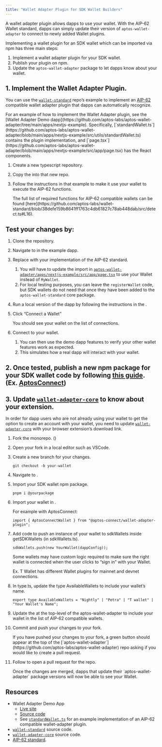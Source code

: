 ```yaml
---
title: "Wallet Adapter Plugin for SDK Wallet Builders"
---
```


A wallet adapter plugin allows dapps to use your wallet. With the AIP-62 Wallet standard, dapps can simply update their version of `aptos-wallet-adapter` to connect to newly added Wallet plugins.






Implementing a wallet plugin for an SDK wallet which can be imported via npm has three main steps:

1. Implement a wallet adapter plugin for your SDK wallet.
2. Publish your plugin on npm.
3. Update the `aptos-wallet-adapter` package to let dapps know about your wallet.

## 1. Implement the Wallet Adapter Plugin.

You can use the [`wallet-standard`](https://github.com/aptos-labs/wallet-standard) repo’s example to implement an [AIP-62](https://github.com/aptos-foundation/AIPs/blob/main/aips/aip-62.md) compatible wallet adapter plugin that dapps can automatically recognize.

<Aside type="note">
  For an example of how to implement the Wallet Adapter plugin, see the [Wallet Adapter Demo dapp](https://github.com/aptos-labs/aptos-wallet-adapter/tree/main/apps/nextjs-example). Specifically, [`standardWallet.ts`](https://github.com/aptos-labs/aptos-wallet-adapter/blob/main/apps/nextjs-example/src/utils/standardWallet.ts) contains the plugin implementation, and [`page.tsx`](https://github.com/aptos-labs/aptos-wallet-adapter/blob/main/apps/nextjs-example/src/app/page.tsx) has the React components.
</Aside>



<Steps>

1. Create a new typescript repository.

2. Copy the  into that new repo.

3. Follow the instructions in that example to make it use your wallet to execute the AIP-62 functions.

   <Aside type="note">
     The full list of required functions for AIP-62 compatible wallets can be found [here](https://github.com/aptos-labs/wallet-standard/blob/38defe159b8641ff1763c4db61827c78ab448dab/src/detect.ts#L16).
   </Aside>

</Steps>



## Test your changes by:



<Steps>

1. Clone the  repository.

2. Navigate to  in the example dapp.

3. Replace  with your implementation of the AIP-62 standard.

   1. You will have to update the import in [`aptos-wallet-adapter/apps/nextjs-example/src/app/page.tsx`](https://github.com/aptos-labs/aptos-wallet-adapter/blob/main/apps/nextjs-example/src/app/page.tsx) to use your Wallet instead of `MyWallet`.
   2. For local testing purposes, you can leave the `registerWallet` code, but SDK wallets do not need that once they have been added to the `aptos-wallet-standard` core package.

4. Run a local version of the dapp by following the instructions in the .

5. Click “Connect a Wallet”

   You should see your wallet on the list of connections.

6. Connect to your wallet.

   1. You can then use the demo dapp features to verify your other wallet features work as expected.
   2. This simulates how a real dapp will interact with your wallet.

</Steps>



## 2. Once tested, publish a new npm package for your SDK wallet code by following [this guide](https://docs.npmjs.com/creating-and-publishing-scoped-public-packages). (Ex. [AptosConnect](https://www.npmjs.com/package/@aptos-connect/wallet-adapter-plugin))

## 3. Update [`wallet-adapter-core`](https://github.com/aptos-labs/aptos-wallet-adapter/tree/main/packages/wallet-adapter-core) to know about your extension.

In order for dapp users who are not already using your wallet to get the option to create an account with your wallet, you need to update [`wallet-adapter-core`](https://github.com/aptos-labs/aptos-wallet-adapter/tree/main/packages/wallet-adapter-core) with your browser extension’s download link.



<Steps>

1. Fork the  monorepo. ()

2. Open your fork in a local editor such as VSCode.

3. Create a new branch for your changes.

   ```shellscript filename="Terminal"
   git checkout -b your-wallet
   ```

4. Navigate to .

5. Import your SDK wallet npm package.

   ```shellscript filename="Terminal"
   pnpm i @yourpackage
   ```

6. Import your wallet in .

   For example with AptosConnect:

   ```tsx filename="Example.tsx"
   import { AptosConnectWallet } from "@aptos-connect/wallet-adapter-plugin";
   ```

7. Add code to push an instance of your wallet to sdkWallets inside getSDKWallets (in sdkWallets.ts).

   ```tsx filename="Example.tsx"
   sdkWallets.push(new YourWallet(dappConfig));
   ```

   <Aside type="caution">
     Some wallets may have custom logic required to make sure the right wallet is connected when the user clicks to “sign in” with your Wallet.

     Ex. T Wallet has different Wallet plugins for mainnet and devnet connections.
   </Aside>

8. In type.ts, update the type AvailableWallets to include your wallet’s name.

   ```tsx filename="Example.tsx"
   export type AvailableWallets = "Nightly" | "Petra" | "T wallet" | "Your Wallet's Name";
   ```

9. Update the  at the top-level of the aptos-wallet-adapter to include your wallet in the list of AIP-62 compatible wallets.

10. Commit and push your changes to your fork.

    <Aside type="note">
      If you have pushed your changes to your fork, a green button should appear at the top of the [`aptos-wallet-adapter`](https://github.com/aptos-labs/aptos-wallet-adapter) repo asking if you would like to create a pull request.
    </Aside>

11. Follow  to open a pull request for the  repo.

    <Aside type="note">
      Once the changes are merged, dapps that update their `aptos-wallet-adapter` package versions will now be able to see your Wallet.
    </Aside>

</Steps>



## Resources

- Wallet Adapter Demo App
  - [Live site](https://aptos-labs.github.io/aptos-wallet-adapter)
  - [Source code](https://github.com/aptos-labs/aptos-wallet-adapter/tree/main/apps/nextjs-example)
  - See [`standardWallet.ts`](https://github.com/aptos-labs/aptos-wallet-adapter/blob/main/apps/nextjs-example/src/utils/standardWallet.ts) for an example implementation of an AIP-62 compatible wallet-adapter plugin.
- [`wallet-standard`](https://github.com/aptos-labs/wallet-standard) source code.
- [`wallet-adapter-core`](https://github.com/aptos-labs/aptos-wallet-adapter/tree/main/packages/wallet-adapter-core) source code.
- [AIP-62 standard](https://github.com/aptos-foundation/AIPs/blob/main/aips/aip-62.md).
